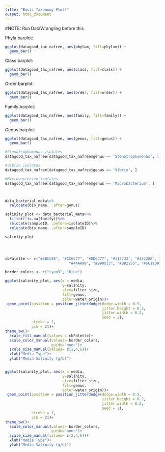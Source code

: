 ---
title: "Basic Taxonomy Plots"
output: html_document
---

#NOTE: Run DataWrangling before this

Phyla barplot:
```{r}
ggplot(datagood_tax_nafree, aes(phylum, fill=phylum)) +
  geom_bar()
```

Class barplot:
```{r}
ggplot(datagood_tax_nafree, aes(class, fill=class)) +
  geom_bar()
```

Order barplot:
```{r}
ggplot(datagood_tax_nafree, aes(order, fill=order)) +
  geom_bar()
```

Family barplot:
```{r}
ggplot(datagood_tax_nafree, aes(family, fill=family)) +
  geom_bar()
```


Genus barplot:
```{r}
ggplot(datagood_tax_nafree, aes(genus, fill=genus)) +
  geom_bar()
```



```{r}
#Stenotrophomonas isolates
datagood_tax_nafree[datagood_tax_nafree$genus == 'Stenotrophomonas', ]

#Vibrio isolates
datagood_tax_nafree[datagood_tax_nafree$genus == 'Vibrio', ]

#Microbacterium isolates
datagood_tax_nafree[datagood_tax_nafree$genus == 'Microbacterium', ]




```



```{r}
data_bacterial_meta%>%
  relocate(bio_name, .after=genus)

salinity_plot <- data_bacterial_meta%>%
  filter(!is.na(family))%>%
  relocate(sampleID, .before=isolateID)%>%
  relocate(bio_name, .after=sampleID)

salinity_plot




cbPalette <- c("#88CCEE", "#CC6677", "#DDCC77", "#117733", "#332288", "#AA4499", 
                             "#44AA99", "#999933", "#882255", "#661100", "#6699CC", "#888888", "#D55E00")

border_colors <- c("cyan3", "blue")

ggplot(salinity_plot, aes(x = media,
                          y=salinity,
                          size=filter_size,
                          fill=genus,
                          color=water_origin))+
 geom_point(position = position_jitterdodge(dodge.width = 0.5,
                                            jitter.height = 0.2,
                                            jitter.width = 0.2,
                                            seed = 2),
            stroke = 1,
            pch = 21)+
theme_bw()+
  scale_fill_manual(values = cbPalette)+
  scale_color_manual(values= border_colors,
                     guide="none")+
  scale_size_manual(values= c(2,4,6))+
  xlab("Media Type")+
  ylab("Media Salinity (g/L)")


ggplot(salinity_plot, aes(x = media,
                          y=salinity,
                          size=filter_size,
                          fill=genus,
                          color=water_origin))+
 geom_point(position = position_jitterdodge(dodge.width = 0.5,
                                            jitter.height = 0.2,
                                            jitter.width = 0.2,
                                            seed = 1),
            stroke = 1,
            pch = 21)+
theme_bw()+
  scale_color_manual(values= border_colors,
                     guide="none")+
  scale_size_manual(values= c(2,4,6))+
  xlab("Media Type")+
  ylab("Media Salinity (g/L)")



```



